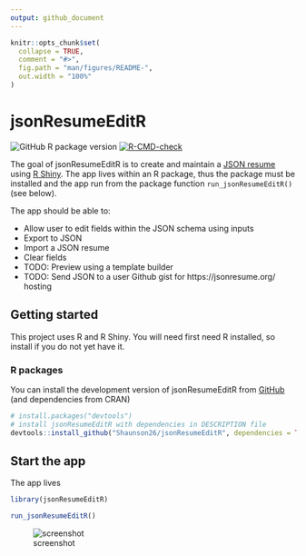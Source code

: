 ```yaml
---
output: github_document
---
```


<!-- README.md is generated from README.Rmd. Please edit that file -->

```r
knitr::opts_chunk$set(
  collapse = TRUE,
  comment = "#>",
  fig.path = "man/figures/README-",
  out.width = "100%"
)
```

# jsonResumeEditR

<!-- badges: start -->
![GitHub R package version](https://img.shields.io/github/r-package/v/shaunson26/jsonResumeEditR)
[![R-CMD-check](https://github.com/Shaunson26/jsonResumeEditR/actions/workflows/R-CMD-check.yml/badge.svg)](https://github.com/Shaunson26/jsonResumeEditR/actions/workflows/R-CMD-check.yml)

<!-- badges: end -->

The goal of jsonResumeEditR is to create and maintain a [JSON resume](https://jsonresume.org/getting-started/)
using [R Shiny](https://shiny.rstudio.com/). The app lives within an R package, thus the package must be
installed and the app run from the package function `run_jsonResumeEditR()` (see below).

The app should be able to:

 - Allow user to edit fields within the JSON schema using inputs
 - Export to JSON
 - Import a JSON resume
 - Clear fields
 - TODO: Preview using a template builder
 - TODO: Send JSON to a user Github gist for https://jsonresume.org/ hosting

## Getting started

This project uses R and R Shiny. You will need first need R installed, so install
if you do not yet have it.

### R packages

You can install the development version of jsonResumeEditR from [GitHub](https://github.com/)
(and dependencies from CRAN)

``` r
# install.packages("devtools")
# install jsonResumeEditR with dependencies in DESCRIPTION file
devtools::install_github("Shaunson26/jsonResumeEditR", dependencies = TRUE)
```
## Start the app

The app lives

```r
library(jsonResumeEditR)

run_jsonResumeEditR()
```

![screenshot](man/figures/screenshot.gif)
